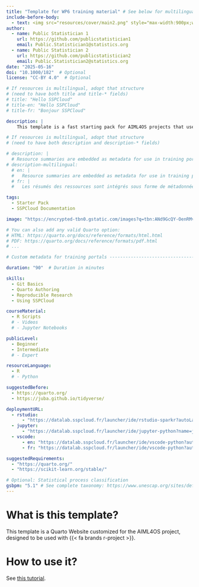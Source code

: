```yaml
---
title: "Template for WP6 training material" # See below for multilingual resource
include-before-body:
  - text: <img src="resources/cover/main2.png" style="max-width:900px;width:100%">
author:
  - name: Public Statistician 1
    url: https://github.com/publicstatistician1
    email: Public.Statistician1@statistics.org
  - name: Public Statistician 2
    url: https://github.com/publicstatistician2
    email: Public.Statistician2@statistics.org
date: "2025-05-16"
doi: "10.1000/182"  # Optional
license: "CC-BY 4.0"  # Optional

# If resources is multilingual, adopt that structure
# (need to have both title and title-* fields)
# title: "Hello SSPCloud"
# title-en: "Hello SSPCloud"
# title-fr: "Bonjour SSPCloud"

description: |
    This template is a fast starting pack for AIML4OS projects that use `R`. For `Python` projects, see [this `Github` repository](https://github.com/InseeFrLab/AIML4OS-template-quarto-python).

# If resources is multilingual, adopt that structure
# (need to have both description and description-* fields)

# description: |
  # Resource summaries are embedded as metadata for use in training portals and for sharing on social media.
# description-multilingual:
  # en: |
  #   Resource summaries are embedded as metadata for use in training portals and for sharing on social media.
  # fr: |
  #   Les résumés des ressources sont intégrés sous forme de métadonnées, utiles pour les portails de formation ou le partage sur les réseaux sociaux.

tags:
  - Starter Pack
  - SSPCloud Documentation

image: "https://encrypted-tbn0.gstatic.com/images?q=tbn:ANd9GcQY-OenRMvFyZUfDm_snUCxpV4SyaHvUeqObA&s"

# You can also add any valid Quarto option:
# HTML: https://quarto.org/docs/reference/formats/html.html
# PDF: https://quarto.org/docs/reference/formats/pdf.html
# ...

# Custom metadata for training portals -------------------------------------

duration: "90"  # Duration in minutes

skills:
  - Git Basics
  - Quarto Authoring
  - Reproducible Research
  - Using SSPCloud

courseMaterial:
  - R Scripts
  # - Videos
  # - Jupyter Notebooks

publicLevel:
  - Beginner
  - Intermediate
  # - Expert

resourceLanguage:
  - R
  # - Python

suggestedBefore:
  - https://quarto.org/
  - https://juba.github.io/tidyverse/

deploymentURL:
  - rstudio:
      - "https://datalab.sspcloud.fr/launcher/ide/rstudio-sparkr?autoLaunch=true&init.personalInit=%C2%ABhttps%3A%2F%2Fraw.githubusercontent.com%2FInseeFrLab%2Fformation-bceao%2Fmain%2Ftp%2Finit-tp.sh%C2%BB&resources.limits.memory=%C2%AB100Gi%C2%BB&persistence.size=%C2%AB40Gi%C2%BB&init.personalInitArgs=%C2%ABen%C2%BB"
  - jupyter:
      - "https://datalab.sspcloud.fr/launcher/ide/jupyter-python?name=jupyter-python&shared=false&version=1.13.44&autoLaunch=true&init.personalInit=%C2%ABhttps%3A%2F%2Fraw.githubusercontent.com%2Flinogaliana%2Fpython-datascientist%2Fmaster%2Fsspcloud%2Finit-jupyter.sh%C2%BB&init.personalInitArgs=%C2%ABen%2Fmanipulation%2001_numpy%C2%BB"
  - vscode:
      - en: "https://datalab.sspcloud.fr/launcher/ide/vscode-python?autoLaunch=true&onyxia.friendlyName=%C2%AB03_geopandas_intro%C2%BB&init.personalInit=%C2%ABhttps%3A%2F%2Fraw.githubusercontent.com%2Flinogaliana%2Fpython-datascientist%2Fmaster%2Fsspcloud%2Finit-vscode.sh%C2%BB&init.personalInitArgs=%C2%ABen/manipulation%2003_geopandas_intro%C2%BB&security.allowlist.enabled=false"
      - fr: "https://datalab.sspcloud.fr/launcher/ide/vscode-python?autoLaunch=true&onyxia.friendlyName=%C2%AB03_geopandas_intro%C2%BB&init.personalInit=%C2%ABhttps%3A%2F%2Fraw.githubusercontent.com%2Flinogaliana%2Fpython-datascientist%2Fmaster%2Fsspcloud%2Finit-vscode.sh%C2%BB&init.personalInitArgs=%C2%ABen/manipulation%2003_geopandas_intro%C2%BB&security.allowlist.enabled=false"

suggestedRequirements:
  - "https://quarto.org/"
  - "https://scikit-learn.org/stable/"

# Optional: Statistical process classification
gsbpm: "5.1" # See complete taxonomy: https://www.unescap.org/sites/default/d8files/event-documents/GSBPM_v5.1_R_for_SBP_8-18Apr2024.pdf
---
```



# What is this template?

This template is a Quarto Website customized for the AIML4OS project, designed to be used with {{< fa brands r-project >}}.

# How to use it?

See [this tutorial](https://aiml4os.github.io/training-material-starting-pack/).




